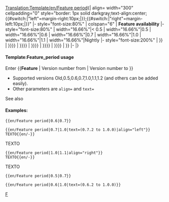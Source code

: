 <noinclude>[[Translation:Template/en/Feature period]]</noinclude><noinclude></noinclude><includeonly>{| align={{{align|"center"}}} width="300" cellpadding="0" style="border: 1px solid darkgray;text-align:center;{{#switch:{{{align|}}}|"left"=margin-right:10px;|}};{{#switch:{{{align|}}}|"right"=margin-left:10px;|}}"
|- style="font-size:80%"
| colspan="6" | '''Feature availability''' <span style="color:green">{{{text|}}}</span>
|- style="font-size:80%"
| width="16.66%"|< 0.5
| width="16.66%"|0.5
| width="16.66%"|0.6
| width="16.66%"|0.7
| width="16.66%"|1.0
| width="16.66%"|1.1
| width="16.66%"|Nightly
|- style="font-size:200%"
| {{en/Checkbox|{{#switch: {{{1|}}}|0.5|0.6|0.7|1.0|1.1|1.2=no|yes}}}}
| {{en/Checkbox|{{#switch: {{{1|}}}|0.6|0.7|1.0|1.1|1.2=no|{{#switch: {{{2|}}}|0.5|0.6|0.7|1.0|1.1|1.2=yes|no}}}}}}
| {{en/Checkbox|{{#switch: {{{1|}}}|0.7|1.0|1.1|1.2=no|{{#switch: {{{2|}}}|0.6|0.7|1.0|1.1|1.2=yes|no}}}}}}
| {{en/Checkbox|{{#switch: {{{1|}}}|1.0|1.1|1.2=no|{{#switch: {{{2|}}}|0.7|1.0|1.1|1.2=yes|no}}}}}}
| {{en/Checkbox|{{#switch: {{{1|}}}|1.1|1.2=no|{{#switch: {{{2|}}}|1.0|1.1|1.2=yes|no}}}}}}
| {{en/Checkbox|{{#switch: {{{1|}}}|1.2=no|{{#switch: {{{2|}}}|1.1|1.2=yes|no}}}}}}
| {{en/Checkbox|{{#switch: {{{2|}}}|1.2=yes|no}}}}
|-
|}</includeonly><noinclude>

====Template:Feature_period usage====
Enter <nowiki>{{</nowiki>'''Feature'''<nowiki> | Version number from | Version number to }}</nowiki>
*Supported versions Old,0.5,0.6,0.7,1.0,1.1,1.2 (and others can be added easily).
*Other parameters are <code>align=</code> and <code>text=</code>
See also {{en/S|en/Feature}}

====Examples:====
<pre>{{en/Feature period|0.6|0.7}}</pre>
{{en/Feature period|0.6|0.7}}
<pre>{{en/Feature period|0.7|1.0|text=(0.7.2 to 1.0.0)|align="left"}}
TEXTO{{en/-}}</pre>
{{en/Feature period|0.7|1.0|text=(0.7.2 to 1.0.0)|align="left"}}
TEXTO{{en/-}}
<pre>{{en/Feature period|1.0|1.1|align="right"}}
TEXTO{{en/-}}</pre>
{{en/Feature period|1.0|1.1|align="right"}}
TEXTO{{en/-}}
<pre>{{en/Feature period|0.5|0.7}}</pre>
{{en/Feature period|0.5|0.7}}
<pre>{{en/Feature period|0.6|1.0|text=(0.6.2 to 1.0.0)}}</pre>
{{en/Feature period|0.6|1.0|text=(0.6.2 to 1.0.0)}}


[[Category:en/Templates|F]]
</noinclude>